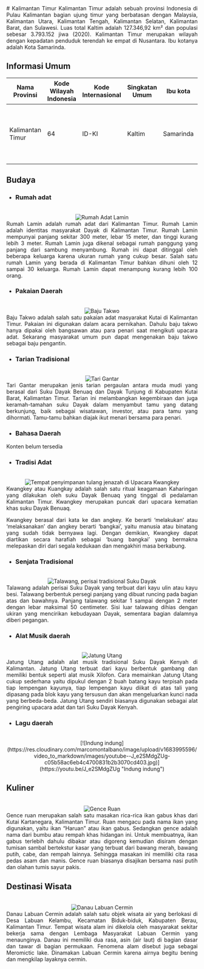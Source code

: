<div align="justify">
   # Kalimantan Timur
   Kalimantan Timur adalah sebuah provinsi Indonesia di Pulau Kalimantan bagian ujung timur yang berbatasan dengan Malaysia, Kalimantan Utara, Kalimantan Tengah, Kalimantan Selatan, Kalimantan Barat, dan Sulawesi. Luas total Kaltim adalah 127.346,92 km² dan populasi sebesar 3.793.152 jiwa (2020). Kalimantan Timur merupakan wilayah dengan kepadatan penduduk terendah ke empat di Nusantara. Ibu kotanya adalah Kota Samarinda.

   ## Informasi Umum
   |          Nama Provinsi         | Kode Wilayah Indonesia | Kode Internasional | Singkatan Umum | Ibu kota |  Hari Jadi   | Lambang                                                              |
   |--------------------------------|------------------------|--------------------|----------------|----------|--------------|----------------------------------------------------------------------|
   |        Kalimantan Timur        | 64                     | ID-KI              | Kaltim         |Samarinda |9 Januari 1957| <div align="center"><img alt="Lambang" width="150" src="https://upload.wikimedia.org/wikipedia/commons/thumb/b/bc/Coat_of_arms_of_East_Kalimantan.svg/90px-Coat_of_arms_of_East_Kalimantan.svg.png"/></div> |

   ## Budaya

   - ### Rumah adat
   <br/>
   <div align="center"><img alt="Rumah Adat Lamin" src="https://asset.kompas.com/crops/49oDBs3LESEoVs8VaIEJtJQ3xtQ=/27x30:527x363/750x500/data/photo/2020/04/29/5ea8da52d1c7f.png"/></div>
   Rumah Lamin adalah rumah adat dari Kalimantan Timur. Rumah Lamin adalah identitas masyarakat Dayak di Kalimantan Timur. Rumah Lamin mempunyai panjang sekitar 300 meter, lebar 15 meter, dan tinggi kurang lebih 3 meter. Rumah Lamin juga dikenal sebagai rumah panggung yang panjang dari sambung menyambung. Rumah ini dapat ditinggal oleh beberapa keluarga karena ukuran rumah yang cukup besar. Salah satu rumah Lamin yang berada di Kalimantan Timur bahkan dihuni oleh 12 sampai 30 keluarga. Rumah Lamin dapat menampung kurang lebih 100 orang.
   
   - ### Pakaian Daerah
   <br/>
   <div align="center"><img alt="Baju Takwo" src="https://akcdn.detik.net.id/community/media/visual/2022/09/19/baju-adat-takwo-kalimantan-timur_169.jpeg?w=620"/></div>
   Baju Takwo adalah salah satu pakaian adat masyarakat Kutai di Kalimantan Timur. Pakaian ini digunakan dalam acara pernikahan. Dahulu baju takwo hanya dipakai oleh bangsawan atau para penari saat mengikuti upacara adat. Sekarang masyarakat umum pun dapat mengenakan baju takwo sebagai baju pengantin.
   
   - ### Tarian Tradisional
   <br/>
   <div align="center"><img alt="Tari Gantar" src="https://upload.wikimedia.org/wikipedia/commons/thumb/d/d9/Tari_Gantar_Benuaq.JPG/375px-Tari_Gantar_Benuaq.JPG"/></div>
   Tari Gantar merupakan jenis tarian pergaulan antara muda mudi yang berasal dari Suku Dayak Benuaq dan Dayak Tunjung di Kabupaten Kutai Barat, Kalimantan Timur. Tarian ini melambangkan kegembiraan dan juga keramah-tamahan suku Dayak dalam menyambut tamu yang datang berkunjung, baik sebagai wisatawan, investor, atau para tamu yang dihormati. Tamu-tamu bahkan diajak ikut menari bersama para penari.
   
   - ### Bahasa Daerah
   Konten belum tersedia
   
   - ### Tradisi Adat
   <br/>
   <div align="center"><img alt="Tempat penyimpanan tulang jenazah di Upacara Kwangkey" src="https://upload.wikimedia.org/wikipedia/commons/thumb/c/c3/COLLECTIE_TROPENMUSEUM_Een_dorpshoofd_in_Koetai_met_kind_voor_het_graf_van_zijn_vader_TMnr_10017057.jpg/375px-COLLECTIE_TROPENMUSEUM_Een_dorpshoofd_in_Koetai_met_kind_voor_het_graf_van_zijn_vader_TMnr_10017057.jpg"/></div>
   Kwangkey atau Kuangkay adalah salah satu ritual keagamaan Kaharingan yang dilakukan oleh suku Dayak Benuaq yang tinggal di pedalaman Kalimantan Timur. Kwangkey merupakan puncak dari upacara kematian khas suku Dayak Benuaq.

   Kwangkey berasal dari kata ke dan angkey. Ke berarti ‘melakukan’ atau ‘melaksanakan’ dan angkey berarti ‘bangkai’, yaitu manusia atau binatang yang sudah tidak bernyawa lagi. Dengan demikian, Kwangkey dapat diartikan secara harafiah sebagai ‘buang bangkai’ yang bermakna melepaskan diri dari segala kedukaan dan mengakhiri masa berkabung. 
   
   - ### Senjata Tradisional
   <br/>
   <div align="center"><img alt="Talawang, perisai tradisional Suku Dayak" src="https://upload.wikimedia.org/wikipedia/commons/thumb/6/6d/COLLECTIE_TROPENMUSEUM_Houten_schild_met_mens-_en_dierfiguren_TMnr_740-62.jpg/375px-COLLECTIE_TROPENMUSEUM_Houten_schild_met_mens-_en_dierfiguren_TMnr_740-62.jpg"/></div>
   Talawang adalah perisai Suku Dayak yang terbuat dari kayu ulin atau kayu besi. Talawang berbentuk persegi panjang yang dibuat runcing pada bagian atas dan bawahnya. Panjang talawang sekitar 1 sampai dengan 2 meter dengan lebar maksimal 50 centimeter. Sisi luar talawang dihias dengan ukiran yang mencirikan kebudayaan Dayak, sementara bagian dalamnya diberi pegangan.
   
   - ### Alat Musik daerah
   <br/>
   <div align="center"><img alt="Jatung Utang" src="https://upload.wikimedia.org/wikipedia/commons/thumb/d/d8/Jatung_Utang.JPG/375px-Jatung_Utang.JPG"/></div>
   Jatung Utang adalah alat musik tradisional Suku Dayak Kenyah di Kalimantan. Jatung Utang terbuat dari kayu berbentuk gambang dan memiliki bentuk seperti alat musik Xilofon. Cara memainkan Jatung Utang cukup sederhana yaitu dipukul dengan 2 buah batang kayu terpisah pada tiap lempengan kayunya, tiap lempengan kayu diikat di atas tali yang dipasang pada blok kayu yang tersusun dan akan mengeluarkan kunci nada yang berbeda-beda. Jatung Utang sendiri biasanya digunakan sebagai alat pengiring upacara adat dan tari Suku Dayak Kenyah.
   
   - ### Lagu daerah
   <br/>
   <div align="center">[![Indung indung](https://res.cloudinary.com/marcomontalbano/image/upload/v1683995596/video_to_markdown/images/youtube--J_e2SMdgZUg-c05b58ac6eb4c4700831b2b3070cd403.jpg)](https://youtu.be/J_e2SMdgZUg "Indung indung")</div>
   
   ## Kuliner
   <br/>
   <div align="center"><img alt="Gence Ruan" src="https://upload.wikimedia.org/wikipedia/commons/thumb/c/cc/Gence_Ruan.JPG/1200px-Gence_Ruan.JPG"/></div>
   Gence ruan merupakan salah satu masakan rica-rica ikan gabus khas dari Kutai Kartanegara, Kalimantan Timur. Ruan mengacu pada nama ikan yang digunakan, yaitu ikan “Haruan” atau ikan gabus. Sedangkan gence adalah nama dari bumbu atau rempah khas hidangan ini. Untuk membuatnya, ikan gabus terlebih dahulu dibakar atau digoreng kemudian disiram dengan tumisan sambal bertekstur kasar yang terbuat dari bawang merah, bawang putih, cabe, dan rempah lainnya. Sehingga masakan ini memiliki cita rasa pedas asam dan manis. Gence ruan biasanya disajikan bersama nasi putih dan olahan tumis sayur pakis.

   ## Destinasi Wisata
   <br/>
   <div align="center"><img alt="Danau Labuan Cermin" src="https://upload.wikimedia.org/wikipedia/commons/thumb/a/a3/Lake_Labuan_Cermin%2C_East_Kalimantan%2C_Indonesia.jpg/330px-Lake_Labuan_Cermin%2C_East_Kalimantan%2C_Indonesia.jpg"/></div>
   Danau Labuan Cermin adalah salah satu objek wisata air yang berlokasi di Desa Labuan Kelambu, Kecamatan Biduk-biduk, Kabupaten Berau, Kalimantan Timur. Tempat wisata alam ini dikelola oleh masyarakat sekitar bekerja sama dengan Lembaga Masyarakat Labuan Cermin yang menaunginya. Danau ini memiliki dua rasa, asin (air laut) di bagian dasar dan tawar di bagian permukaan. Fenomena alam disebut juga sebagai Meromictic lake. Dinamakan Labuan Cermin karena airnya begitu bening dan mengkilap layaknya cermin.
</div>